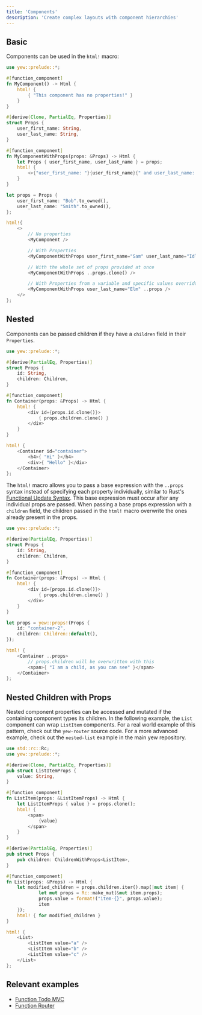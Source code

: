```yaml
---
title: 'Components'
description: 'Create complex layouts with component hierarchies'
---
```


## Basic

Components can be used in the `html!` macro:

```rust
use yew::prelude::*;

#[function_component]
fn MyComponent() -> Html {
    html! {
        { "This component has no properties!" }
    }
}

#[derive(Clone, PartialEq, Properties)]
struct Props {
    user_first_name: String,
    user_last_name: String,
}

#[function_component]
fn MyComponentWithProps(props: &Props) -> Html {
    let Props { user_first_name, user_last_name } = props;
    html! {
        <>{"user_first_name: "}{user_first_name}{" and user_last_name: "}{user_last_name}</>
    }
}

let props = Props {
    user_first_name: "Bob".to_owned(),
    user_last_name: "Smith".to_owned(),
};

html!{
    <>
        // No properties
        <MyComponent />

        // With Properties
        <MyComponentWithProps user_first_name="Sam" user_last_name="Idle" />

        // With the whole set of props provided at once
        <MyComponentWithProps ..props.clone() />

        // With Properties from a variable and specific values overridden
        <MyComponentWithProps user_last_name="Elm" ..props />
    </>
};
```

## Nested

Components can be passed children if they have a `children` field in their `Properties`.

```rust title="parent.rs"
use yew::prelude::*;

#[derive(PartialEq, Properties)]
struct Props {
    id: String,
    children: Children,
}

#[function_component]
fn Container(props: &Props) -> Html {
    html! {
        <div id={props.id.clone()}>
            { props.children.clone() }
        </div>
    }
}

html! {
    <Container id="container">
        <h4>{ "Hi" }</h4>
        <div>{ "Hello" }</div>
    </Container>
};
```

The `html!` macro allows you to pass a base expression with the `..props` syntax instead of specifying each property individually,
similar to Rust's [Functional Update Syntax](https://doc.rust-lang.org/stable/reference/expressions/struct-expr.html#functional-update-syntax).
This base expression must occur after any individual props are passed.
When passing a base props expression with a `children` field, the children passed in the `html!` macro overwrite the ones already present in the props.

```rust
use yew::prelude::*;

#[derive(PartialEq, Properties)]
struct Props {
    id: String,
    children: Children,
}

#[function_component]
fn Container(props: &Props) -> Html {
    html! {
        <div id={props.id.clone()}>
            { props.children.clone() }
        </div>
    }
}

let props = yew::props!(Props {
    id: "container-2",
    children: Children::default(),
});

html! {
    <Container ..props>
        // props.children will be overwritten with this
        <span>{ "I am a child, as you can see" }</span>
    </Container>
};
```

## Nested Children with Props

Nested component properties can be accessed and mutated if the containing component types its children. In the following example, the `List` component can wrap `ListItem` components. For a real world example of this pattern, check out the `yew-router` source code. For a more advanced example, check out the `nested-list` example in the main yew repository.

```rust
use std::rc::Rc;
use yew::prelude::*;

#[derive(Clone, PartialEq, Properties)]
pub struct ListItemProps {
    value: String,
}

#[function_component]
fn ListItem(props: &ListItemProps) -> Html {
    let ListItemProps { value } = props.clone();
    html! {
        <span>
            {value}
        </span>
    }
}

#[derive(PartialEq, Properties)]
pub struct Props {
    pub children: ChildrenWithProps<ListItem>,
}

#[function_component]
fn List(props: &Props) -> Html {
    let modified_children = props.children.iter().map(|mut item| {
            let mut props = Rc::make_mut(&mut item.props);
            props.value = format!("item-{}", props.value);
            item
    });
    html! { for modified_children }
}

html! {
    <List>
        <ListItem value="a" />
        <ListItem value="b" />
        <ListItem value="c" />
    </List>
};
```

## Relevant examples

-   [Function Todo MVC](https://github.com/yewstack/yew/tree/master/examples/function_todomvc)
-   [Function Router](https://github.com/yewstack/yew/tree/master/examples/function_router)
